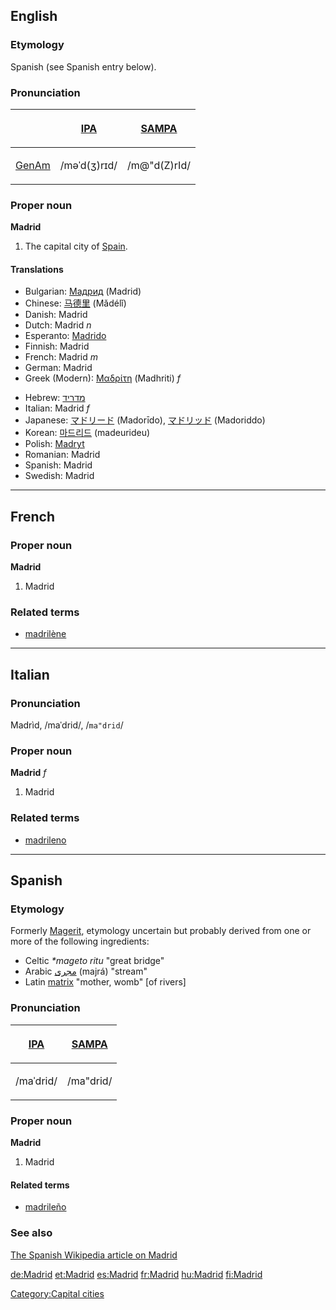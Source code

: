 {{wikipedia}}
==English==

===Etymology===
Spanish (see Spanish entry below).

===Pronunciation===
{| border=1 cellpadding=5
! !! [[w:IPA|IPA]] !! [[w:SAMPA|SAMPA]]
|-
! [[GenAm]]
| /məˈd(ʒ)rɪd/ || /m@"d(Z)rId/
|}

===Proper noun===
'''Madrid'''
#The capital city of [[Spain]].

====Translations====
{{top}}
*Bulgarian: [[Мадрид]] (Madrid)
*Chinese: [[马德里]] (Mǎdélǐ)
*Danish: Madrid
*Dutch: Madrid ''n''
*Esperanto: [[Madrido]]
*Finnish: Madrid
*French: Madrid ''m''
*German: Madrid
*Greek (Modern): [[Μαδρίτη]] (Madhriti) ''f''
{{mid}}
*Hebrew: [[מדריד]] 
*Italian: Madrid ''f''
*Japanese: [[マドリード]] (Madorīdo), [[マドリッド]] (Madoriddo)
*Korean: [[마드리드]] (madeurideu)
*Polish: [[Madryt]]
*Romanian: Madrid
*Spanish: Madrid
*Swedish: Madrid
{{bottom}}

----
==French==

===Proper noun===
'''Madrid'''
# Madrid

===Related terms===
*[[madrilène]]

----
==Italian==

===Pronunciation===
Madrìd, /maˈdrid/, /<tt>ma"drid</tt>/

===Proper noun===
'''Madrid''' ''f''
# Madrid

===Related terms===
*[[madrileno]]

----
==Spanish==

===Etymology===
Formerly [[Magerit]], etymology uncertain but probably derived from one or more of the following ingredients:
*Celtic ''*mageto ritu'' "great bridge"
*Arabic [[مجرى]] (majrá) "stream" 
*Latin [[matrix]] "mother, womb" [of rivers]

===Pronunciation===
{| border=1 cellpadding=5
! [[w:IPA|IPA]] !! [[w:SAMPA|SAMPA]]
|-
| /maˈdrid/ || /ma"drid/
|}

===Proper noun===
'''Madrid'''
#Madrid

====Related terms====
*[[madrileño]]

===See also===
[[w:es:Madrid|The Spanish Wikipedia article on Madrid]]

[[Category:Capital cities]]

[[de:Madrid]]
[[et:Madrid]]
[[es:Madrid]]
[[fr:Madrid]]
[[hu:Madrid]]
[[fi:Madrid]]